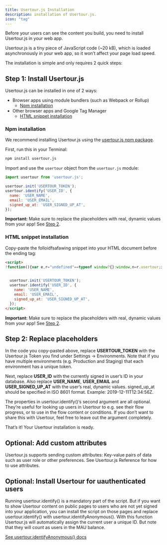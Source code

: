 ```yaml
---
title: Usertour.js Installation
description: installation of Usertour.js.
icon: "tag"
---
```


Before your users can see the content you build, you need to install Usertour.js in your web app.

Usertour.js is a tiny piece of JavaScript code (~20 kB), which is loaded asynchronously in your web app, so it won’t affect your page load speed.

The installation is simple and only requires 2 quick steps:

## Step 1: Install Usertour.js
Usertour.js can be installed in one of 2 ways:

- Browser apps using module bundlers (such as Webpack or Rollup)
  - [Npm installation](#npm-installation)
- Other browser apps and Google Tag Manager
  - [HTML snippet installation](#html-snippet-installation)

### Npm installation

We recommend installing Usertour.js using the [usertour.js npm package](https://www.npmjs.com/package/usertour.js).

First, run this in your Terminal:

```bash
npm install usertour.js
```

Import and use the `usertour` object from the `usertour.js` module:

```javascript
import usertour from 'usertour.js';

usertour.init('USERTOUR_TOKEN');
usertour.identify('USER_ID', {
  name: 'USER_NAME',
  email: 'USER_EMAIL',
  signed_up_at: 'USER_SIGNED_UP_AT',
});
```

**Important:** Make sure to replace the placeholders with real, dynamic values from your app! See [Step 2](#step-2-replace-placeholders).

### HTML snippet installation

Copy-paste the folloidfsafawing snippet into your HTML document before the ending tag:

```html
<script>
!function(){var e,r="undefined"==typeof window?{}:window,n=r.usertour;if(console.log("enter npm backage, usertour:",n),!n){var o="https://js.usertour.io/";console.log("enter npm backage: ",o);var t=null;n=r.usertour={_stubbed:!0,load:function(){return t||(t=new Promise((function(e,n){var u=document.createElement("script");u.async=!0;var a=r.USERTOURJS_ENV_VARS||{};"es2020"===(a.USERTOURJS_BROWSER_TARGET||function(e){for(var r=[[/Edg\//,/Edg\/(\d+)/,80],[/OPR\//,/OPR\/(\d+)/,67],[/Chrome\//,/Chrome\/(\d+)/,80],[/CriOS\//,/CriOS\/(\d+)/,100],[/Safari\//,/Version\/(\d+)/,14],[/Firefox\//,/Firefox\/(\d+)/,74]],n=0;n<r.length;n++){var o=r[n],t=o[0],u=o[1],a=o[2];if(e.match(t)){var i=e.match(new RegExp(u));if(i&&parseInt(i[1],10)>=a)return"es2020";break}}return"legacy"}(navigator.userAgent))?(u.type="module",u.src=a.USERTOURJS_ES2020_URL||o+"es2020/usertour.js"):u.src=a.USERTOURJS_LEGACY_URL||o+"legacy/usertour.iife.js",u.onload=function(){e()},u.onerror=function(){document.head.removeChild(u),t=null;var e=new Error("Could not load Usertour.js");console.warn(e.message),n(e)},document.head.appendChild(u)}))),t}};var u=r.USERTOURJS_QUEUE=r.USERTOURJS_QUEUE||[],a=function(e){n[e]=function(){var r=Array.prototype.slice.call(arguments);n.load(),u.push([e,null,r])}},i=function(e){n[e]=function(){var r,o=Array.prototype.slice.call(arguments);n.load();var t=new Promise((function(e,n){r={resolve:e,reject:n}}));return u.push([e,r,o]),t}};a("init"),a("off"),a("on"),a("reset"),i("endAll"),i("group"),i("identify"),i("identifyAnonymous"),i("start"),i("track"),i("updateGroup"),i("updateUser"),e=!1,n["isIdentified"]=function(){return e}}}();

  
  usertour.init('USERTOUR_TOKEN');
  usertour.identify('USER_ID', {
    name: 'USER_NAME',
    email: 'USER_EMAIL',
    signed_up_at: 'USER_SIGNED_UP_AT',
  });
</script>
```

**Important:** Make sure to replace the placeholders with real, dynamic values from your app! See [Step 2](#step-2-replace-placeholders).

## Step 2: Replace placeholders

In the code you copy-pasted above, replace **USERTOUR_TOKEN** with the Usertour.js Token you find under Settings -> Environments. Note that if you have multiple environments (e.g. Production and Staging) that each environment has a unique token.

Next, replace **USER_ID** with the currently signed in user’s ID in your database. Also replace **USER_NAME**, **USER_EMAIL** and **USER_SIGNED_UP_AT** with the user’s real, dynamic values. signed_up_at should be specified in ISO 8601 format. Example: 2019-12-11T12:34:56Z.

The properties in usertour.identify()‘s second argument are all optional. They’re useful for looking up users in Usertour to e.g. see their flow progress, or to use in the flow content or conditions. If you don’t want to share this with Usertour, feel free to leave out the argument completely.

That’s it! Your Usertour installation is ready.

## Optional: Add custom attributes

Usertour.js supports sending custom attributes: Key-value pairs of data such as user role or other preferences. See Usertour.js Reference for how to use attributes.

## Optional: Install Usertour for uauthenticated users

Running usertour.identify() is a mandatory part of the script. But if you want to show Usertour content on public pages to users who are not yet signed into your application, you can install the script on those pages and replace usertour.identify() with usertour.identifyAnonymous(). With this function Usertour.js will automatically assign the current user a unique ID. But note that they will count as users in the MAU balance.

[See usertour.identifyAnonymous() docs]()
